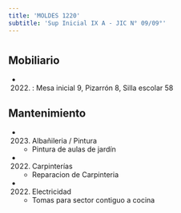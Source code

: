 ```yaml
---
title: 'MOLDES 1220'
subtitle: 'Sup Inicial IX A - JIC N° 09/09°'
---
```


#


## Mobiliario

*  (2022) : Mesa inicial 9, Pizarrón 8, Silla escolar 58 





## Mantenimiento

*  (2023) Albañileria / Pintura 
    + Pintura de aulas de jardín

*  (2022) Carpinterías 
    + Reparacion de Carpinteria

*  (2022) Electricidad 
    + Tomas para sector contiguo a cocina



